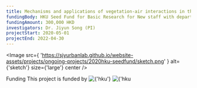 ```yaml
---
title: Mechanisms and applications of vegetation-air interactions in the built environment
fundingBody: HKU Seed Fund for Basic Research for New staff with departmental matching
fundingAmount: 300,000 HKD
investigators: Dr. Jiyun Song (PI)
projectStart: 2020-05-01
projectEnd: 2022-04-30
---
```


<Title>
  Mechanisms and applications of vegetation-air interactions in the built
  environment
</Title>

<Section>

<Image
  src={
    'https://sjyurbanlab.github.io/website-assets/projects/ongoing-projects/2020hku-seedfund/sketch.png'
  }
  alt={'sketch'}
  size={'large'}
  center
/>

</Section>

<Section>
  <SubTitle>Funding</SubTitle>
  This project is funded by
  <Image
    src={
      'https://sjyurbanlab.github.io/website-assets/projects/ongoing-projects/2020hku-seedfund/hku-logo.png'
    }
    alt={'hku'}
    size={'extra small'}
  />
  <Image src={'https://sjyurbanlab.github.io/website-assets/projects/ongoing-projects/2020hku-seedfund/hku-me-logo.png'} alt={'hku me department'} size={'extra small'} />
</Section>
